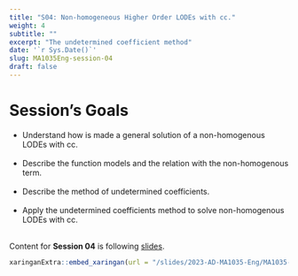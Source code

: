 ```yaml
---
title: "S04: Non-homogeneous Higher Order LODEs with cc."
weight: 4
subtitle: ""
excerpt: "The undetermined coefficient method"
date: '`r Sys.Date()`'
slug: MA1035Eng-session-04
draft: false
---
```


# Session's Goals

* Understand how is made a general solution of a non-homogenous LODEs with cc. <br/><br/>
* Describe the function models and the relation with the non-homogenous term. <br/><br/>
* Describe the method of undetermined coefficients. <br/><br/>
* Apply the undetermined coefficients method to solve non-homogenous LODEs with cc. <br/><br/>

Content for **Session 04** is following [slides](/slides/2023-AD-MA1035-Eng/MA1035-sesion-04).

```r
xaringanExtra::embed_xaringan(url = "/slides/2023-AD-MA1035-Eng/MA1035-sesion-04", ratio = "4:3")
```
